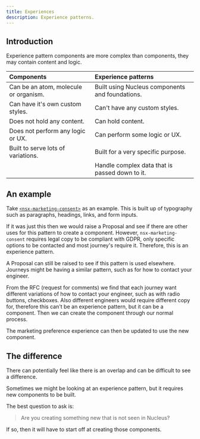 ```yaml
---
title: Experiences
description: Experience patterns.
---
```


## Introduction

Experience pattern components are more complex than components, they may contain content and logic.

| Components | Experience patterns |
| :---- | :----|
| Can be an atom, molecule or organism. | Built using Nucleus components and foundations. |
| Can have it's own custom styles. | Can't have any custom styles. |
| Does not hold any content. | Can hold content. |
| Does not perform any logic or UX. | Can perform some logic or UX. |
| Built to serve lots of variations. | Built for a very specific purpose. |
|  | Handle complex data that is passed down to it. |

## An example

Take [`<nsx-marketing-consent>`](../../components/nsx-marketing-consent) as an example. This is built up of typography such as paragraphs, headings, links, and form inputs.

If it was just this then we would raise a Proposal and see if there are other uses for this pattern to create a component. However, `nsx-marketing-consent` requires legal copy to be compliant with GDPR, only specific options to be contacted and most journey's require it. Therefore, this is an experience pattern.

A Proposal can still be raised to see if this pattern is used elsewhere. Journeys might be having a similar pattern, such as for how to contact your engineer.

From the RFC (request for comments) we find that each journey want different variations of how to contact your engineer, such as with radio buttons, checkboxes. Also different engineers would require different copy for, therefore this can't be an experience pattern, but it can be a component. Then we can create the component through our normal process.

The marketing preference experience can then be updated to use the new component.

## The difference

There can potentially feel like there is an overlap and can be difficult to see a difference.

Sometimes we might be looking at an experience pattern, but it requires new components to be built.

The best question to ask is:

> Are you creating something new that is not seen in Nucleus?

If so, then it will have to start off at creating those components.
